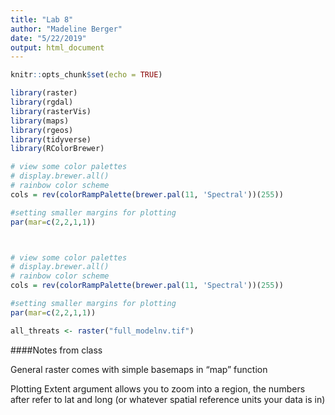 ```yaml
---
title: "Lab 8"
author: "Madeline Berger"
date: "5/22/2019"
output: html_document
---
```


```r
knitr::opts_chunk$set(echo = TRUE)

library(raster)
library(rgdal)
library(rasterVis)
library(maps)
library(rgeos)
library(tidyverse)
library(RColorBrewer)

# view some color palettes
# display.brewer.all()
# rainbow color scheme
cols = rev(colorRampPalette(brewer.pal(11, 'Spectral'))(255)) 

#setting smaller margins for plotting
par(mar=c(2,2,1,1))



# view some color palettes
# display.brewer.all()
# rainbow color scheme
cols = rev(colorRampPalette(brewer.pal(11, 'Spectral'))(255)) 

#setting smaller margins for plotting
par(mar=c(2,2,1,1))

all_threats <- raster("full_modelnv.tif")

```

####Notes from class 

General 
raster comes with simple basemaps in "map" function

Plotting 
Extent argument allows you to zoom into a region, the numbers after refer to lat and long (or whatever spatial reference units your data is in) 


